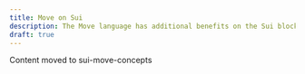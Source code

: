 ---
title: Move on Sui
description: The Move language has additional benefits on the Sui blockchain that take advantage of the object-centric nature of Sui.
draft: true
---

Content moved to sui-move-concepts

